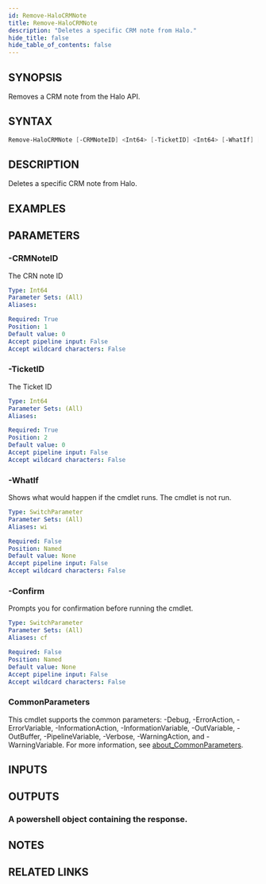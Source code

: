 ```yaml
---
id: Remove-HaloCRMNote
title: Remove-HaloCRMNote
description: "Deletes a specific CRM note from Halo."
hide_title: false
hide_table_of_contents: false
---
```


## SYNOPSIS

Removes a CRM note from the Halo API.

## SYNTAX

```powershell
Remove-HaloCRMNote [-CRMNoteID] <Int64> [-TicketID] <Int64> [-WhatIf] [-Confirm] [<CommonParameters>]
```

## DESCRIPTION

Deletes a specific CRM note from Halo.

## EXAMPLES

## PARAMETERS

### -CRMNoteID

The CRN note ID

```yaml
Type: Int64
Parameter Sets: (All)
Aliases:

Required: True
Position: 1
Default value: 0
Accept pipeline input: False
Accept wildcard characters: False
```

### -TicketID

The Ticket ID

```yaml
Type: Int64
Parameter Sets: (All)
Aliases:

Required: True
Position: 2
Default value: 0
Accept pipeline input: False
Accept wildcard characters: False
```

### -WhatIf

Shows what would happen if the cmdlet runs.
The cmdlet is not run.

```yaml
Type: SwitchParameter
Parameter Sets: (All)
Aliases: wi

Required: False
Position: Named
Default value: None
Accept pipeline input: False
Accept wildcard characters: False
```

### -Confirm

Prompts you for confirmation before running the cmdlet.

```yaml
Type: SwitchParameter
Parameter Sets: (All)
Aliases: cf

Required: False
Position: Named
Default value: None
Accept pipeline input: False
Accept wildcard characters: False
```

### CommonParameters

This cmdlet supports the common parameters: -Debug, -ErrorAction, -ErrorVariable, -InformationAction, -InformationVariable, -OutVariable, -OutBuffer, -PipelineVariable, -Verbose, -WarningAction, and -WarningVariable. For more information, see [about_CommonParameters](http://go.microsoft.com/fwlink/?LinkID=113216).

## INPUTS

## OUTPUTS

### A powershell object containing the response.

## NOTES

## RELATED LINKS

